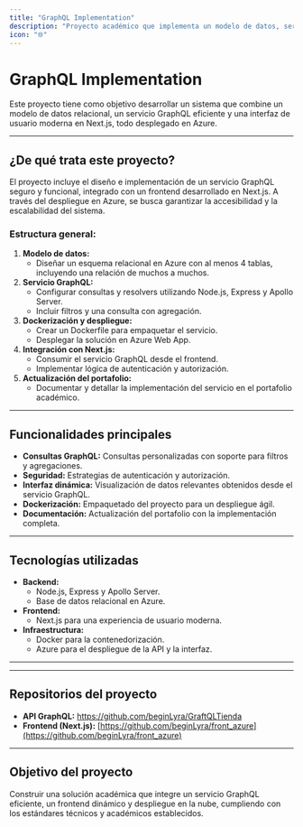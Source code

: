 ```yaml
---
title: "GraphQL Implementation"
description: "Proyecto académico que implementa un modelo de datos, servicio GraphQL, y su integración con Next.js desplegado en Azure."
icon: "🌐"
---
```


# GraphQL Implementation

Este proyecto tiene como objetivo desarrollar un sistema que combine un modelo de datos relacional, un servicio GraphQL eficiente y una interfaz de usuario moderna en Next.js, todo desplegado en Azure.

---

## ¿De qué trata este proyecto?
El proyecto incluye el diseño e implementación de un servicio GraphQL seguro y funcional, integrado con un frontend desarrollado en Next.js. A través del despliegue en Azure, se busca garantizar la accesibilidad y la escalabilidad del sistema.

### Estructura general:
1. **Modelo de datos:**
   - Diseñar un esquema relacional en Azure con al menos 4 tablas, incluyendo una relación de muchos a muchos.
2. **Servicio GraphQL:**
   - Configurar consultas y resolvers utilizando Node.js, Express y Apollo Server.
   - Incluir filtros y una consulta con agregación.
3. **Dockerización y despliegue:**
   - Crear un Dockerfile para empaquetar el servicio.
   - Desplegar la solución en Azure Web App.
4. **Integración con Next.js:**
   - Consumir el servicio GraphQL desde el frontend.
   - Implementar lógica de autenticación y autorización.
5. **Actualización del portafolio:**
   - Documentar y detallar la implementación del servicio en el portafolio académico.

---

## Funcionalidades principales
- **Consultas GraphQL:** Consultas personalizadas con soporte para filtros y agregaciones.
- **Seguridad:** Estrategias de autenticación y autorización.
- **Interfaz dinámica:** Visualización de datos relevantes obtenidos desde el servicio GraphQL.
- **Dockerización:** Empaquetado del proyecto para un despliegue ágil.
- **Documentación:** Actualización del portafolio con la implementación completa.

---

## Tecnologías utilizadas
- **Backend:**
  - Node.js, Express y Apollo Server.
  - Base de datos relacional en Azure.
- **Frontend:**
  - Next.js para una experiencia de usuario moderna.
- **Infraestructura:**
  - Docker para la contenedorización.
  - Azure para el despliegue de la API y la interfaz.

---



---

## Repositorios del proyecto
- **API GraphQL:** https://github.com/beginLyra/GraftQLTienda
- **Frontend (Next.js):** [https://github.com/beginLyra/front_azure](https://github.com/beginLyra/front_azure)


---

## Objetivo del proyecto
Construir una solución académica que integre un servicio GraphQL eficiente, un frontend dinámico y despliegue en la nube, cumpliendo con los estándares técnicos y académicos establecidos.
